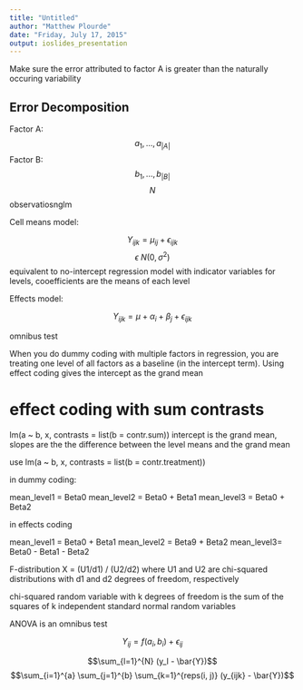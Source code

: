 ---
title: "Untitled"
author: "Matthew Plourde"
date: "Friday, July 17, 2015"
output: ioslides_presentation
---

Make sure the error attributed to factor A is greater than the naturally occuring variability


## Error Decomposition
Factor A: $$a_1, ..., a_{|A|}$$
Factor B: $$b_1, ..., b_{|B|}$$
$$N$$ observatiosnglm

Cell means model: 

$$Y_{ijk} = \mu_{ij} + \epsilon_{ijk}$$
$$\epsilon ~ N(0, \sigma^2)$$
equivalent to 
no-intercept regression model with indicator variables for levels, cooefficients are the means of each level


Effects model:

$$Y_{ijk} = \mu + \alpha_i + \beta_j + \epsilon_{ijk}$$

omnibus test

When you do dummy coding with multiple factors in regression, you are treating one level of all factors
as a baseline (in the intercept term). Using effect coding gives the intercept as the grand mean

# effect coding with sum contrasts
lm(a ~ b, x, contrasts = list(b = contr.sum))
intercept is the grand mean, slopes are the the difference between the level means and the grand mean

use lm(a ~ b, x, contrasts = list(b = contr.treatment))


in dummy coding:

  mean_level1 = Beta0
  mean_level2 = Beta0 + Beta1
  mean_level3 = Beta0 + Beta2
  
in effects coding

  mean_level1 = Beta0 + Beta1
  mean_level2 = Beta9 + Beta2
  mean_level3= Beta0 - Beta1 - Beta2


F-distribution
  X = (U1/d1) / (U2/d2) 
  where U1 and U2 are chi-squared distributions with d1 and d2 degrees of freedom, respectively
  
  chi-squared random variable with k degrees of freedom is the sum of the squares of k independent
  standard normal random variables


ANOVA is an omnibus test



$$Y_{ij} = f(a_i, b_i) + \epsilon_{ij}$$


$$\sum_{l=1}^{N} (y_l - \bar{Y})$$
$$\sum_{i=1}^{a} \sum_{j=1}^{b} \sum_{k=1}^{reps(i, j)} (y_{ijk} - \bar{Y})$$